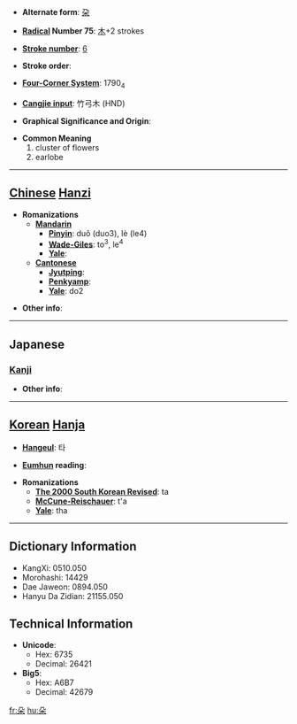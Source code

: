 * '''Alternate form''': [[朶]]

* '''[[Wiktionary:Chinese radical index| Radical]] Number 75''': [[Wiktionary:Chinese radical index 木|木]]+2 strokes

* '''[[Wiktionary:Chinese total strokes index|Stroke number]]''': [[Wiktionary:Chinese total strokes index 6|6]]

* '''Stroke order''': 

* '''[[Wiktionary:Chinese four corner index|Four-Corner System]]''': 1790<sub>4</sub>

* '''[[Wiktionary:Chinese Cangjie index|Cangjie input]]''': 竹弓木 (HND)

* '''Graphical Significance and Origin''': 

* '''Common Meaning'''
*#cluster of flowers
*# earlobe


----

== [[Chinese]] [[Hanzi]] ==

* '''Romanizations'''
** '''[[Mandarin]]'''
*** '''[[Pinyin]]''': duǒ (duo3), lè (le4)
*** '''[[Wade-Giles]]''': to<sup>3</sup>, le<sup>4</sup>
*** '''[[Yale]]''': 
** '''[[Cantonese]]'''
*** '''[[Jyutping]]''':
*** '''[[Penkyamp]]''': 
*** '''[[Yale]]''': do2

* '''Other info''': 

----

==Japanese==
===[[Kanji]]===
{{kanji|on readings=[[だ]] (da), [[た]] (ta)
|kun readings=[[えだ]] (eda)
}}

* '''Other info''':  

----

== [[Korean]] [[Hanja]] ==

* '''[[Hangeul]]''': 타

* '''[[Eumhun]] reading''': 

* '''Romanizations'''
** '''[[The 2000 South Korean Revised Romanization|The 2000 South Korean Revised]]''': ta
** '''[[McCune-Reischauer]]''': t'a
** '''[[Yale]]''': tha

----

== Dictionary Information ==

* KangXi: 0510.050
* Morohashi: 14429
* Dae Jaweon: 0894.050
* Hanyu Da Zidian: 21155.050

== Technical Information ==

* '''Unicode''':
** Hex: 6735
** Decimal: 26421
* '''Big5''':
** Hex: A6B7
** Decimal: 42679

[[fr:朵]]
[[hu:朵]]